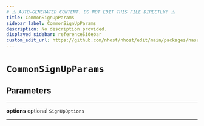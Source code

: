 ```yaml
---
# ⚠️ AUTO-GENERATED CONTENT. DO NOT EDIT THIS FILE DIRECTLY! ⚠️
title: CommonSignUpParams
sidebar_label: CommonSignUpParams
description: No description provided.
displayed_sidebar: referenceSidebar
custom_edit_url: https://github.com/nhost/nhost/edit/main/packages/hasura-auth-js/src/utils/types.ts#L25
---
```


# `CommonSignUpParams`

## Parameters

---

**<span className="parameter-name">options</span>** <span className="optional-status">optional</span> `SignUpOptions`

---
